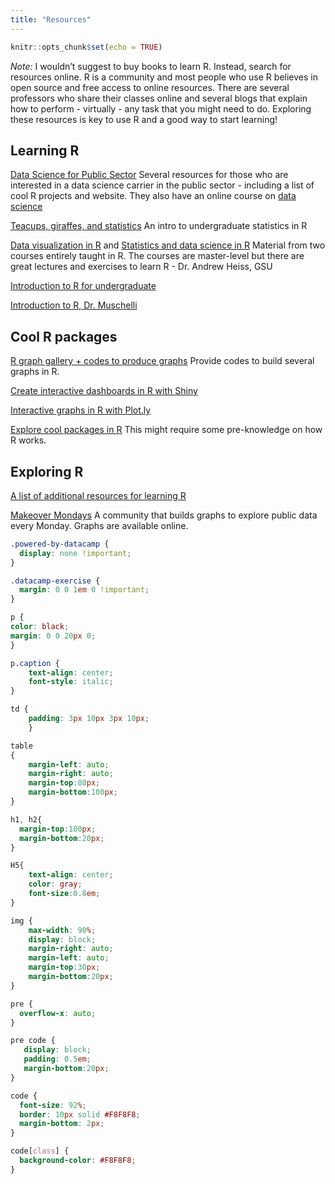 ```yaml
---
title: "Resources"
---
```



```r
knitr::opts_chunk$set(echo = TRUE)
```

*Note:* I wouldn't suggest to buy books to learn R. Instead, search for resources online. R is a community and most people who use R believes in open source and free access to online resources. There are several professors who share their classes online and several blogs that explain how to perform - virtually - any task that you might need to do. Exploring these resources is key to use R and a good way to start learning!

## Learning R 

[Data Science for Public Sector](https://ds4ps.org/course_website/)
Several resources for those who are interested in a data science carrier in the public sector - including a list of cool R projects and website. They also have an online course on [data science](https://ds4ps.org/course_website/) 

[Teacups, giraffes, and statistics](https://tinystats.github.io/teacups-giraffes-and-statistics/)
An intro to undergraduate statistics in R

[Data visualization in R](https://datavizf18.classes.andrewheiss.com/) and [Statistics and data science in R](https://statsf18.classes.andrewheiss.com/)
Material from two courses entirely taught in R. The courses are master-level but there are great lectures and exercises to learn R - Dr. Andrew Heiss, GSU

[Introduction to R for undergraduate](https://web.stanford.edu/~kjytay/courses/stats32-aut2018/)

[Introduction to R, Dr. Muschelli](https://johnmuschelli.com/intro_to_r/)

## Cool R packages

[R graph gallery + codes to produce graphs](https://www.r-graph-gallery.com/)
Provide codes to build several graphs in R. 

[Create interactive dashboards in R with Shiny](https://shiny.rstudio.com/gallery/)

[Interactive graphs in R with Plot.ly](https://plot.ly/r/)

[Explore cool packages in R](https://awesome-r.com/)
This might require some pre-knowledge on how R works.

## Exploring R

[A list of additional resources for learning R](https://csgillespie.wordpress.com/2011/01/28/r-programming-books-updated/)

[Makeover Mondays](https://www.makeovermonday.co.uk/)
A community that builds graphs to explore public data every Monday. Graphs are available online. 

```css

.powered-by-datacamp {
  display: none !important;
}

.datacamp-exercise {
  margin: 0 0 1em 0 !important;
}

p {
color: black;
margin: 0 0 20px 0;
}

p.caption {
    text-align: center;
    font-style: italic;
}

td {
    padding: 3px 10px 3px 10px;
    }

table
{ 
    margin-left: auto;
    margin-right: auto;
    margin-top:80px;
    margin-bottom:100px;
}

h1, h2{
  margin-top:100px;
  margin-bottom:20px;
}

H5{
    text-align: center;
    color: gray;
    font-size:0.8em;
}

img {
    max-width: 90%;
    display: block;
    margin-right: auto;
    margin-left: auto;
    margin-top:30px;
    margin-bottom:20px;
}

pre {
  overflow-x: auto;
}

pre code {
   display: block; 
   padding: 0.5em;
   margin-bottom:20px;
}

code {
  font-size: 92%;
  border: 10px solid #F8F8F8;
  margin-bottom: 2px;
}

code[class] {
  background-color: #F8F8F8;
}

```